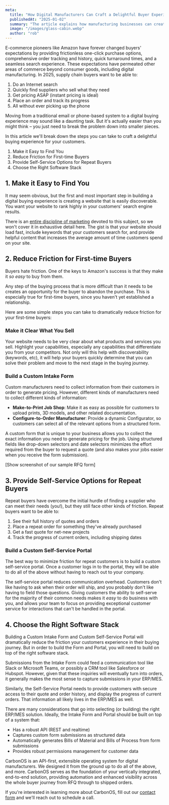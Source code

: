 ```yaml
---
meta:
  title: "How Digital Manufacturers Can Craft a Delightful Buyer Experience in 2025"
  publishedAt: "2025-01-02"
  summary: "The article explains how manufacturing businesses can create a modern digital buying experience that meets customer expectations by making their services easily discoverable online, reducing friction for first-time buyers through clear website content and custom intake forms, and providing self-service options for repeat customers through dedicated portals that allow order tracking and reordering."
  image: "/images/glass-cabin.webp"
  author: "rob"
---
```


E-commerce pioneers like Amazon have forever changed buyers' expectations by providing frictionless one-click purchase options, comprehensive order tracking and history, quick turnaround times, and a seamless search experience. These expectations have permeated other areas of commerce beyond consumer goods, including digital manufacturing. In 2025, supply chain buyers want to be able to:

1. Do an Internet search
2. Quickly find suppliers who sell what they need
3. Get pricing ASAP (instant pricing is ideal)
4. Place an order and track its progress
5. All without ever picking up the phone

Moving from a traditional email or phone-based system to a digital buying experience may sound like a daunting task. But it's actually easier than you might think – you just need to break the problem down into smaller pieces.

In this article we'll break down the steps you can take to craft a delightful buying experience for your customers.

1. Make it Easy to Find You
2. Reduce Friction for First-time Buyers
3. Provide Self-Service Options for Repeat Buyers
4. Choose the Right Software Stack

## 1. Make it Easy to Find You

It may seem obvious, but the first and most important step in building a digital buying experience is creating a website that is easily discoverable. You want your website to rank highly in your customers' search engine results.

There is an [entire discipline of marketing](https://moz.com/beginners-guide-to-seo) devoted to this subject, so we won't cover it in exhaustive detail here. The gist is that your website should load fast, include keywords that your customers search for, and provide helpful content that increases the average amount of time customers spend on your site.

## 2\. Reduce Friction for First-time Buyers

Buyers hate friction. One of the keys to Amazon's success is that they make it _so easy_ to buy from them.

Any step of the buying process that is more difficult than it needs to be creates an opportunity for the buyer to abandon the purchase. This is especially true for first-time buyers, since you haven't yet established a relationship.

Here are some simple steps you can take to dramatically reduce friction for your first-time buyers:

### Make it Clear What You Sell

Your website needs to be very clear about what products and services you sell. Highlight your capabilities, especially any capabilities that differentiate you from your competitors. Not only will this help with discoverability (keywords, etc), it will help your buyers quickly determine that you can solve their problem and move to the next stage in the buying journey.

### Build a Custom Intake Form

Custom manufacturers need to collect information from their customers in order to generate pricing. However, different kinds of manufacturers need to collect different kinds of information:

- **Make-to-Print Job Shop**: Make it as easy as possible for customers to upload prints, 3D models, and other related documentation.
- **Configure-to-Order Manufacturer**: Provide a dynamic Configurator, so customers can select all of the relevant options from a structured form.

A custom form that is unique to your business allows you to collect the exact information you need to generate pricing for the job. Using structured fields like drop-down selectors and date selectors minimizes the effort required from the buyer to request a quote (and also makes your jobs easier when you receive the form submission).

\[Show screenshot of our sample RFQ form\]

## 3\. Provide Self-Service Options for Repeat Buyers

Repeat buyers have overcome the initial hurdle of finding a supplier who can meet their needs (you\!), but they still face other kinds of friction. Repeat buyers want to be able to:

1. See their full history of quotes and orders
2. Place a repeat order for something they've already purchased
3. Get a fast quote for net-new projects
4. Track the progress of current orders, including shipping dates

### Build a Custom Self-Service Portal

The best way to minimize friction for repeat customers is to build a custom self-service portal. Once a customer logs in to the portal, they will be able to do all of the above without having to reach out to your company.

The self-service portal reduces communication overhead. Customers don't like having to ask when their order will ship, and you probably don't like having to field those questions. Giving customers the ability to self-serve for the majority of their common needs makes it _easy_ to do business with you, and allows your team to focus on providing exceptional customer service for interactions that can't be handled in the portal.

## 4\. Choose the Right Software Stack

Building a Custom Intake Form and Custom Self-Service Portal will dramatically reduce the friction your customers experience in their buying journey. But in order to build the Form and Portal, you will need to build on top of the right software stack.

Submissions from the Intake Form could feed a communication tool like Slack or Microsoft Teams, or possibly a CRM tool like Salesforce or Hubspot. However, given that these inquiries will eventually turn into orders, it generally makes the most sense to capture submissions in your ERP/MES.

Similarly, the Self-Service Portal needs to provide customers with secure access to their quote and order history, and display the progress of current orders. That information all likely lives in the ERP/MES as well.

There are many considerations that go into selecting (or building) the right ERP/MES solution. Ideally, the Intake Form and Portal should be built on top of a system that:

- Has a robust API (REST and realtime)
- Captures custom form submissions as structured data
- Automatically generates Bills of Material and Bills of Process from form submissions
- Provides robust permissions management for customer data

CarbonOS is an API-first, extensible operating system for digital manufacturers. We designed it from the ground up to do all of the above, and more. CarbonOS serves as the foundation of your vertically integrated, end-to-end solution, providing automation and enhanced visibility across the whole buyer journey from RFQ through to shipped orders.

If you're interested in learning more about CarbonOS, fill out our [contact form](/#try-carbonos) and we'll reach out to schedule a call.
